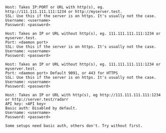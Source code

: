 
<Tabs>
<TabItem value="qbittorrent" label="qBittorrent">

```
Host: Takes IP:PORT or URL with http(s), eg. http://111.111.111.111:1234 or http://myserver.test.
SSL: Use this if the server is on https. It's usually not the case.
Username: <username>
Password: <password>
```

</TabItem>

<TabItem value="deluge" label="Deluge">

```
Host: Takes an IP or URL without http(s), eg. 111.111.111.111:1234 or myserver.test.
Port: <daemon port>
SSL: Use this if the server is on https. It's usually not the case.
Username: <username>
Password: <password>
```

</TabItem>

<TabItem value="transmission" label="Transmission">

```
Host: Takes an IP or URL without http(s), eg. 111.111.111.111:1234 or myserver.test.
Port: <daemon port> Default 9091, or 443 for HTTPS
SSL: Use this if the server is on https. It's usually not the case.
Username: <username>
Password: <password>
```

</TabItem>

<TabItem value="arr suite" label="*arr suite">

```
Host: Takes an IP or URL with http(s), eg http://111.111.111.111:1234 or http://server.test/radarr
API key: <API key>
Basic auth: Disabled by default.
Username: <username>
Password: <password>

Some setups need basic auth, others don't. Try without first.
```

</TabItem>

</Tabs>
